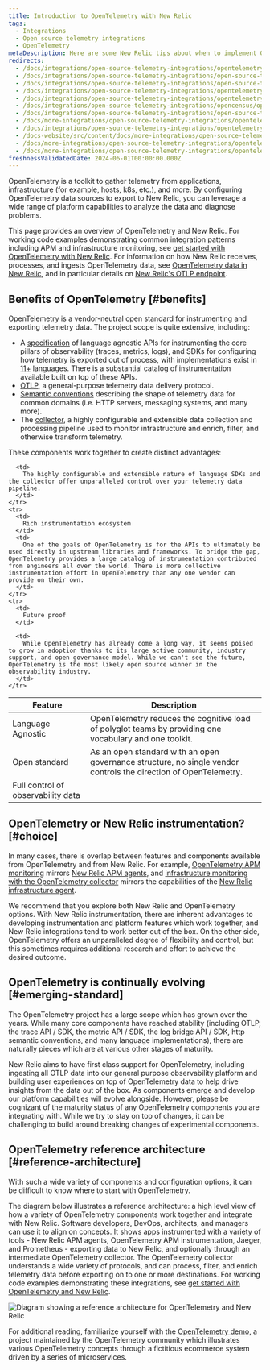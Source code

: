 ```yaml
---
title: Introduction to OpenTelemetry with New Relic
tags:
  - Integrations
  - Open source telemetry integrations
  - OpenTelemetry
metaDescription: Here are some New Relic tips about when to implement OpenTelemetry.
redirects:
  - /docs/integrations/open-source-telemetry-integrations/opentelemetry/introduction-opentelemetry-new-relic
  - /docs/integrations/open-source-telemetry-integrations/open-source-telemetry-integration-list/new-relics-opentelemetry-integration
  - /docs/integrations/open-source-telemetry-integrations/open-source-telemetry-integration-list/opentelemetry-exporter
  - /docs/integrations/open-source-telemetry-integrations/opentelemetry/opentelemetry-exporter
  - /docs/integrations/open-source-telemetry-integrations/opentelemetry/introduction-opentelemetry
  - /docs/integrations/open-source-telemetry-integrations/opencensus/opencensus-exporter
  - /docs/integrations/open-source-telemetry-integrations/open-source-telemetry-integration-list/new-relics-opencensus-integration
  - /docs/more-integrations/open-source-telemetry-integrations/opentelemetry/introduction-opentelemetry-new-relic
  - /docs/integrations/open-source-telemetry-integrations/opentelemetry/opentelemetry-concepts/
  - /docs-website/src/content/docs/more-integrations/open-source-telemetry-integrations/opentelemetry/opentelemetry-ref-architecture/
  - /docs/more-integrations/open-source-telemetry-integrations/opentelemetry/opentelemetry-comparison
  - /docs/more-integrations/open-source-telemetry-integrations/opentelemetry/opentelemetry-introduction
freshnessValidatedDate: 2024-06-01T00:00:00.000Z
---
```



OpenTelemetry is a toolkit to gather telemetry from applications, infrastructure (for example, hosts, k8s, etc.), and more. By configuring OpenTelemetry data sources to export to New Relic, you can leverage a wide range of platform capabilities to analyze the data and diagnose problems.

This page provides an overview of OpenTelemetry and New Relic. For working code examples demonstrating common integration patterns including APM and infrastructure monitoring, see [get started with OpenTelemetry with New Relic](/docs/opentelemetry/get-started/opentelemetry-get-started-intro/). For information on how New Relic receives, processes, and ingests OpenTelemetry data, see [OpenTelemetry data in New Relic](/docs/opentelemetry/best-practices/opentelemetry-data-overview/), and in particular details on [New Relic's OTLP endpoint](/docs/opentelemetry/best-practices/opentelemetry-otlp/).

## Benefits of OpenTelemetry [#benefits]

OpenTelemetry is a vendor-neutral open standard for instrumenting and exporting telemetry data. The project scope is quite extensive, including:

* A [specification](https://opentelemetry.io/docs/specs/otel/) of language agnostic APIs for instrumenting the core pillars of observability (traces, metrics, logs), and SDKs for configuring how telemetry is exported out of process, with implementations exist in [11+](https://opentelemetry.io/docs/languages/) languages. There is a substantial catalog of instrumentation available built on top of these APIs.
* [OTLP](https://opentelemetry.io/docs/specs/otlp/), a general-purpose telemetry data delivery protocol.
* [Semantic conventions](https://opentelemetry.io/docs/specs/semconv/) describing the shape of telemetry data for common domains (i.e. HTTP servers, messaging systems, and many more).
* The [collector](https://opentelemetry.io/docs/collector/), a highly configurable and extensible data collection and processing pipeline used to monitor infrastructure and enrich, filter, and otherwise transform telemetry.

These components work together to create distinct advantages:

<table>
  <thead>
    <tr>
      <th style={{ width: "200px" }}>
        Feature
      </th>
      <th>
        Description
      </th>
    </tr>
  </thead>
  <tbody>
    <tr>
      <td>
        Language Agnostic
      </td>
      <td>
        OpenTelemetry reduces the cognitive load of polyglot teams by providing one vocabulary and one toolkit.
      </td>
    </tr>
    <tr>
      <td>
        Open standard
      </td>
      <td>
        As an open standard with an open governance structure, no single vendor controls the direction of OpenTelemetry.
      </td>
    </tr>
    <tr>
      <td>
        Full control of observability data
      </td>

      <td>
        The highly configurable and extensible nature of language SDKs and the collector offer unparalleled control over your telemetry data pipeline.
      </td>
    </tr>
    <tr>
      <td>
        Rich instrumentation ecosystem
      </td>
      <td>
        One of the goals of OpenTelemetry is for the APIs to ultimately be used directly in upstream libraries and frameworks. To bridge the gap, OpenTelemetry provides a large catalog of instrumentation contributed from engineers all over the world. There is more collective instrumentation effort in OpenTelemetry than any one vendor can provide on their own.
      </td>
    </tr>
    <tr>
      <td>
        Future proof
      </td>

      <td>
        While OpenTelemetry has already come a long way, it seems poised to grow in adoption thanks to its large active community, industry support, and open governance model. While we can't see the future, OpenTelemetry is the most likely open source winner in the observability industry.
      </td>
    </tr>
  </tbody>
</table>

## OpenTelemetry or New Relic instrumentation? [#choice]

In many cases, there is overlap between features and components available from OpenTelemetry and from New Relic. For example, [OpenTelemetry APM monitoring](/docs/opentelemetry/get-started/apm-monitoring/opentelemetry-apm-intro/) mirrors [New Relic APM agents](/docs/apm/new-relic-apm/getting-started/introduction-apm/), and [infrastructure monitoring with the OpenTelemetry collector](/docs/opentelemetry/get-started/collector-infra-monitoring/opentelemetry-collector-infra-intro/) mirrors the capabilities of the [New Relic infrastructure agent](/docs/infrastructure/infrastructure-monitoring/get-started/get-started-infrastructure-monitoring/).

We recommend that you explore both New Relic and OpenTelemetry options. With New Relic instrumentation, there are inherent advantages to developing instrumentation and platform features which work together, and New Relic integrations tend to work better out of the box. On the other side, OpenTelemetry offers an unparalleled degree of flexibility and control, but this sometimes requires additional research and effort to achieve the desired outcome.

## OpenTelemetry is continually evolving [#emerging-standard]

The OpenTelemetry project has a large scope which has grown over the years. While many core components have reached stability (including OTLP, the trace API / SDK, the metric API / SDK, the log bridge API / SDK, http semantic conventions, and many language implementations), there are naturally pieces which are at various other stages of maturity.

New Relic aims to have first class support for OpenTelemetry, including ingesting all OTLP data into our general purpose observability platform and building user experiences on top of OpenTelemetry data to help drive insights from the data out of the box. As components emerge and develop our platform capabilities will evolve alongside. However, please be cognizant of the maturity status of any OpenTelemetry components you are integrating with. While we try to stay on top of changes, it can be challenging to build around breaking changes of experimental components.

## OpenTelemetry reference architecture [#reference-architecture]

With such a wide variety of components and configuration options, it can be difficult to know where to start with OpenTelemetry.

The diagram below illustrates a reference architecture: a high level view of how a variety of OpenTelemetry components work together and integrate with New Relic. Software developers, DevOps, architects, and managers can use it to align on concepts. It shows apps instrumented with a variety of tools - New Relic APM agents, OpenTelemetry APM instrumentation, Jaeger, and Prometheus - exporting data to New Relic, and optionally through an intermediate OpenTelemetry collector. The OpenTelemetry collector understands a wide variety of protocols, and can process, filter, and enrich telemetry data before exporting on to one or more destinations. For working code examples demonstrating these integrations, see [get started with OpenTelemetry and New Relic](/docs/opentelemetry/get-started/opentelemetry-get-started-intro/).

<img
title="Diagram showing a reference architecture for OpenTelemetry and New Relic"
alt="Diagram showing a reference architecture for OpenTelemetry and New Relic"
src={moreintegrationsOtelRefArch}
/>

For additional reading, familiarize yourself with the [OpenTelemetry demo](https://opentelemetry.io/docs/demo/), a project maintained by the OpenTelemetry community which illustrates various OpenTelemetry concepts through a fictitious ecommerce system driven by a series of microservices.
